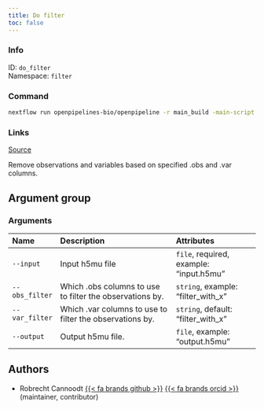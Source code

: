 ```yaml
---
title: Do filter
toc: false
---
```


::: {.column-margin}

### Info

ID: `do_filter`  
Namespace: `filter`

### Command

```bash
nextflow run openpipelines-bio/openpipeline -r main_build -main-script target/nextflow/filter/do_filter/main.nf --help
```

### Links
[Source](https://github.com/openpipelines-bio/openpipeline/blob/main/src/filter/do_filter){.btn-action .btn-sm .btn-info .btn role="button"}
:::

Remove observations and variables based on specified .obs and .var columns.


## Argument group

### Arguments



|Name           |Description                                              |Attributes                              |
|:--------------|:--------------------------------------------------------|:---------------------------------------|
|`--input`      |Input h5mu file                                          |`file`, required, example: "input.h5mu" |
|`--obs_filter` |Which .obs columns to use to filter the observations by. |`string`, example: "filter_with_x"      |
|`--var_filter` |Which .var columns to use to filter the observations by. |`string`, default: "filter_with_x"      |
|`--output`     |Output h5mu file.                                        |`file`, example: "output.h5mu"          |

## Authors

 * Robrecht Cannoodt [{{< fa brands github >}}](https://github.com/rcannood) [{{< fa brands orcid >}}](https://orcid.org/0000-0003-3641-729X) (maintainer, contributor)
